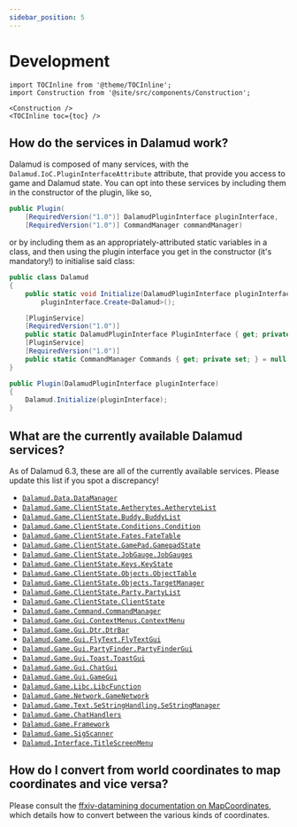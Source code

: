 ```yaml
---
sidebar_position: 5
---
```


# Development

```mdx-code-block
import TOCInline from '@theme/TOCInline';
import Construction from '@site/src/components/Construction';

<Construction />
<TOCInline toc={toc} />
```

## How do the services in Dalamud work?

Dalamud is composed of many services, with the
`Dalamud.IoC.PluginInterfaceAttribute` attribute, that provide you access to
game and Dalamud state. You can opt into these services by including them in the
constructor of the plugin, like so,

```csharp
public Plugin(
    [RequiredVersion("1.0")] DalamudPluginInterface pluginInterface,
    [RequiredVersion("1.0")] CommandManager commandManager)
```

or by including them as an appropriately-attributed static variables in a class,
and then using the plugin interface you get in the constructor (it's mandatory!)
to initialise said class:

```csharp
public class Dalamud
{
    public static void Initialize(DalamudPluginInterface pluginInterface) =>
        pluginInterface.Create<Dalamud>();

    [PluginService]
    [RequiredVersion("1.0")]
    public static DalamudPluginInterface PluginInterface { get; private set; } = null!;
    [PluginService]
    [RequiredVersion("1.0")]
    public static CommandManager Commands { get; private set; } = null!;
}

public Plugin(DalamudPluginInterface pluginInterface)
{
    Dalamud.Initialize(pluginInterface);
}
```

## What are the currently available Dalamud services?

As of Dalamud 6.3, these are all of the currently available services. Please
update this list if you spot a discrepancy!

- [`Dalamud.Data.DataManager`](https://goatcorp.github.io/Dalamud/api/Dalamud.Data.DataManager.html)
- [`Dalamud.Game.ClientState.Aetherytes.AetheryteList`](https://goatcorp.github.io/Dalamud/api/Dalamud.Game.ClientState.Aetherytes.AetheryteList.html)
- [`Dalamud.Game.ClientState.Buddy.BuddyList`](https://goatcorp.github.io/Dalamud/api/Dalamud.Game.ClientState.Buddy.BuddyList.html)
- [`Dalamud.Game.ClientState.Conditions.Condition`](https://goatcorp.github.io/Dalamud/api/Dalamud.Game.ClientState.Conditions.Condition.html)
- [`Dalamud.Game.ClientState.Fates.FateTable`](https://goatcorp.github.io/Dalamud/api/Dalamud.Game.ClientState.Fates.FateTable.html)
- [`Dalamud.Game.ClientState.GamePad.GamepadState`](https://goatcorp.github.io/Dalamud/api/Dalamud.Game.ClientState.GamePad.GamepadState.html)
- [`Dalamud.Game.ClientState.JobGauge.JobGauges`](https://goatcorp.github.io/Dalamud/api/Dalamud.Game.ClientState.JobGauge.JobGauges.html)
- [`Dalamud.Game.ClientState.Keys.KeyState`](https://goatcorp.github.io/Dalamud/api/Dalamud.Game.ClientState.Keys.KeyState.html)
- [`Dalamud.Game.ClientState.Objects.ObjectTable`](https://goatcorp.github.io/Dalamud/api/Dalamud.Game.ClientState.Objects.ObjectTable.html)
- [`Dalamud.Game.ClientState.Objects.TargetManager`](https://goatcorp.github.io/Dalamud/api/Dalamud.Game.ClientState.Objects.TargetManager.html)
- [`Dalamud.Game.ClientState.Party.PartyList`](https://goatcorp.github.io/Dalamud/api/Dalamud.Game.ClientState.Party.PartyList.html)
- [`Dalamud.Game.ClientState.ClientState`](https://goatcorp.github.io/Dalamud/api/Dalamud.Game.ClientState.ClientState.html)
- [`Dalamud.Game.Command.CommandManager`](https://goatcorp.github.io/Dalamud/api/Dalamud.Game.Command.CommandManager.html)
- [`Dalamud.Game.Gui.ContextMenus.ContextMenu`](https://goatcorp.github.io/Dalamud/api/Dalamud.Game.Gui.ContextMenus.ContextMenu.html)
- [`Dalamud.Game.Gui.Dtr.DtrBar`](https://goatcorp.github.io/Dalamud/api/Dalamud.Game.Gui.Dtr.DtrBar.html)
- [`Dalamud.Game.Gui.FlyText.FlyTextGui`](https://goatcorp.github.io/Dalamud/api/Dalamud.Game.Gui.FlyText.FlyTextGui.html)
- [`Dalamud.Game.Gui.PartyFinder.PartyFinderGui`](https://goatcorp.github.io/Dalamud/api/Dalamud.Game.Gui.PartyFinder.PartyFinderGui.html)
- [`Dalamud.Game.Gui.Toast.ToastGui`](https://goatcorp.github.io/Dalamud/api/Dalamud.Game.Gui.Toast.ToastGui.html)
- [`Dalamud.Game.Gui.ChatGui`](https://goatcorp.github.io/Dalamud/api/Dalamud.Game.Gui.ChatGui.html)
- [`Dalamud.Game.Gui.GameGui`](https://goatcorp.github.io/Dalamud/api/Dalamud.Game.Gui.GameGui.html)
- [`Dalamud.Game.Libc.LibcFunction`](https://goatcorp.github.io/Dalamud/api/Dalamud.Game.Libc.LibcFunction.html)
- [`Dalamud.Game.Network.GameNetwork`](https://goatcorp.github.io/Dalamud/api/Dalamud.Game.Network.GameNetwork.html)
- [`Dalamud.Game.Text.SeStringHandling.SeStringManager`](https://goatcorp.github.io/Dalamud/api/Dalamud.Game.Text.SeStringHandling.SeStringManager.html)
- [`Dalamud.Game.ChatHandlers`](https://goatcorp.github.io/Dalamud/api/Dalamud.Game.ChatHandlers.html)
- [`Dalamud.Game.Framework`](https://goatcorp.github.io/Dalamud/api/Dalamud.Game.Framework.html)
- [`Dalamud.Game.SigScanner`](https://goatcorp.github.io/Dalamud/api/Dalamud.Game.SigScanner.html)
- [`Dalamud.Interface.TitleScreenMenu`](https://goatcorp.github.io/Dalamud/api/Dalamud.Interface.TitleScreenMenu.html)

## How do I convert from world coordinates to map coordinates and vice versa?

Please consult the
[ffxiv-datamining documentation on MapCoordinates](https://github.com/xivapi/ffxiv-datamining/blob/master/docs/MapCoordinates.md),
which details how to convert between the various kinds of coordinates.
